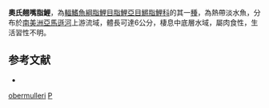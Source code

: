 {{Speciesbox
| status = NE
| status_system = IUCN3.1
| genus = Pyrrhulina
| species = obermulleri
| authority = [[Myers|Myers]], 1926
| synonyms = *''Pyrrhulina obermuelleri''<br /><small>Myers, 1926</small>
}}
'''奧氏翹嘴脂鯉'''，為[[輻鰭魚綱|輻鰭魚綱]][[脂鯉目|脂鯉目]][[脂鯉亞目|脂鯉亞目]][[鱂脂鯉科|鱂脂鯉科]]的其一[[種|種]]，為熱帶淡水魚，分布於[[南美洲|南美洲]][[亞馬遜河|亞馬遜河]]上游流域，體長可達6公分，棲息中底層水域，屬肉食性，生活習性不明。

==参考文献==
{{refbegin}}
*{{FishBase_species|genus=Pyrrhulina|species=obermulleri|year=2013|month=10}}
{{refend}}
{{Taxonbar|from=Q6404356}}

[[Category:翹嘴脂鯉屬|obermulleri]]
[[Category:1926年描述的魚類|P]]